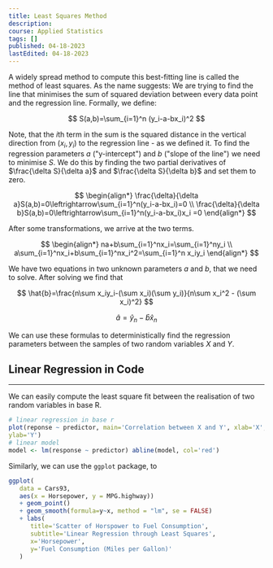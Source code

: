 ```yaml
---
title: Least Squares Method
description:
course: Applied Statistics
tags: []
published: 04-18-2023
lastEdited: 04-18-2023
---
```


A widely spread method to compute this best-fitting line is called the method of
least squares. As the name suggests: We are trying to find the line that
minimises the sum of squared deviation between every data point and the
regression line. Formally, we define:

$$
S(a,b)=\sum_{i=1}^n (y_i-a-bx_i)^2
$$

Note, that the $i$th term in the sum is the squared distance in the vertical
direction from $(x_i,y_i)$ to the regression line - as we defined it. To find
the regression parameters $a$ ("y-intercept") and $b$ ("slope of the line") we
need to minimise $S$. We do this by finding the two partial derivatives of
$\frac{\delta S}{\delta a}$ and $\frac{\delta S}{\delta b}$ and set them to
zero.

$$
\begin{align*}
   \frac{\delta}{\delta a}S(a,b)=0\leftrightarrow\sum_{i=1}^n(y_i-a-bx_i)=0 \\
   \frac{\delta}{\delta b}S(a,b)=0\leftrightarrow\sum_{i=1}^n(y_i-a-bx_i)x_i =0
\end{align*}
$$

After some transformations, we arrive at the two terms.

$$
\begin{align*}
   na+b\sum_{i=1}^nx_i=\sum_{i=1}^ny_i \\
   a\sum_{i=1}^nx_i+b\sum_{i=1}^nx_i^2=\sum_{i=1}^n x_iy_i
\end{align*}
$$

We have two equations in two unknown parameters $a$ and $b$, that we need to
solve. After solving we find that

$$
\hat{b}=\frac{n\sum x_iy_i-(\sum x_i)(\sum y_i)}{n\sum x_i^2 - (\sum x_i)^2}
$$

$$
\hat{a}=\hat{y}_n-\hat{b}\hat{x}_n
$$

We can use these formulas to deterministically find the regression parameters
between the samples of two random variables $X$ and $Y$.

## Linear Regression in Code

---

We can easily compute the least square fit between the realisation of two random
variables in base R.

```r
# linear regression in base r
plot(reponse ~ predictor, main='Correlation between X and Y', xlab='X',
ylab='Y')
# linear model
model <- lm(response ~ predictor) abline(model, col='red')
```

Similarly, we can use the `ggplot` package, to

```r
ggplot(
   data = Cars93,
   aes(x = Horsepower, y = MPG.highway))
   + geom_point()
   + geom_smooth(formula=y~x, method = "lm", se = FALSE)
   + labs(
      title='Scatter of Horspower to Fuel Consumption',
      subtitle='Linear Regression through Least Squares',
      x='Horsepower',
      y='Fuel Consumption (Miles per Gallon)'
   )
```

